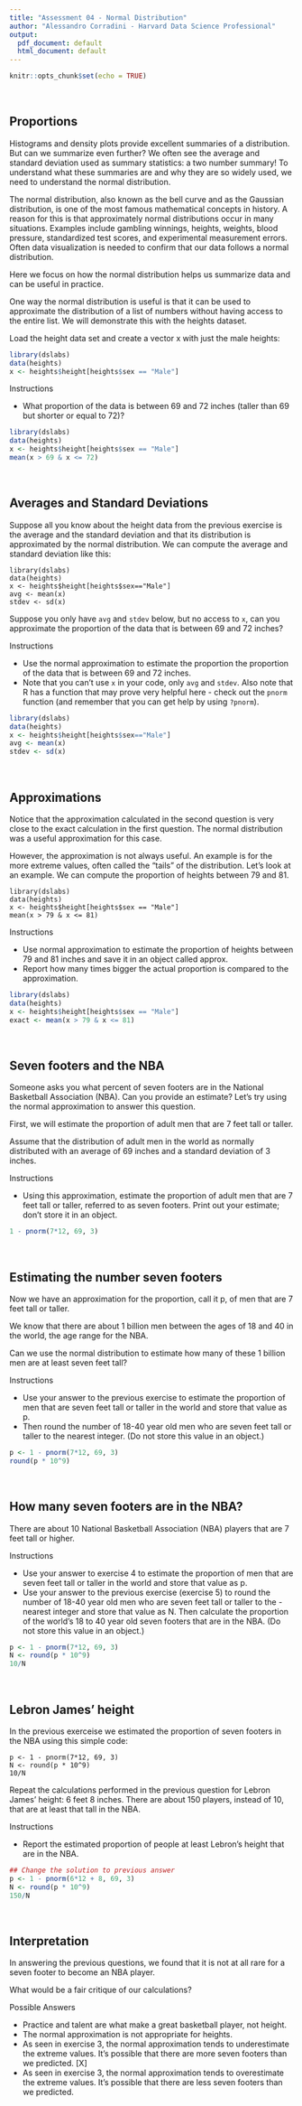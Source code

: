 ```yaml
---
title: "Assessment 04 - Normal Distribution"
author: "Alessandro Corradini - Harvard Data Science Professional"
output:
  pdf_document: default
  html_document: default
---
```


```r
knitr::opts_chunk$set(echo = TRUE)
```

<br/>

## **Proportions**
Histograms and density plots provide excellent summaries of a distribution. But can we summarize even further? We often see the average and standard deviation used as summary statistics: a two number summary! To understand what these summaries are and why they are so widely used, we need to understand the normal distribution.

The normal distribution, also known as the bell curve and as the Gaussian distribution, is one of the most famous mathematical concepts in history. A reason for this is that approximately normal distributions occur in many situations. Examples include gambling winnings, heights, weights, blood pressure, standardized test scores, and experimental measurement errors. Often data visualization is needed to confirm that our data follows a normal distribution.

Here we focus on how the normal distribution helps us summarize data and can be useful in practice.

One way the normal distribution is useful is that it can be used to approximate the distribution of a list of numbers without having access to the entire list. We will demonstrate this with the heights dataset.

Load the height data set and create a vector x with just the male heights:

```r
library(dslabs)
data(heights)
x <- heights$height[heights$sex == "Male"]
```

Instructions

- What proportion of the data is between 69 and 72 inches (taller than 69 but shorter or equal to 72)?

```r
library(dslabs)
data(heights)
x <- heights$height[heights$sex == "Male"]
mean(x > 69 & x <= 72)
```

<br/>

## **Averages and Standard Deviations**
Suppose all you know about the height data from the previous exercise is the average and the standard deviation and that its distribution is approximated by the normal distribution. We can compute the average and standard deviation like this:

```
library(dslabs)
data(heights)
x <- heights$height[heights$sex=="Male"]
avg <- mean(x)
stdev <- sd(x)
```

Suppose you only have ```avg``` and ```stdev``` below, but no access to ```x```, can you approximate the proportion of the data that is between 69 and 72 inches?

Instructions

- Use the normal approximation to estimate the proportion the proportion of the data that is between 69 and 72 inches.
- Note that you can't use ```x``` in your code, only ```avg``` and ```stdev```. Also note that R has a function that may prove very helpful here - check out the ```pnorm``` function (and remember that you can get help by using ```?pnorm```).

```r
library(dslabs)
data(heights)
x <- heights$height[heights$sex=="Male"]
avg <- mean(x)
stdev <- sd(x)
```

<br/>

## **Approximations**
Notice that the approximation calculated in the second question is very close to the exact calculation in the first question. The normal distribution was a useful approximation for this case.

However, the approximation is not always useful. An example is for the more extreme values, often called the "tails" of the distribution. Let's look at an example. We can compute the proportion of heights between 79 and 81.

```
library(dslabs)
data(heights)
x <- heights$height[heights$sex == "Male"]
mean(x > 79 & x <= 81)
```

Instructions

- Use normal approximation to estimate the proportion of heights between 79 and 81 inches and save it in an object called approx.
- Report how many times bigger the actual proportion is compared to the approximation.

```r
library(dslabs)
data(heights)
x <- heights$height[heights$sex == "Male"]
exact <- mean(x > 79 & x <= 81)
```

<br/>

## **Seven footers and the NBA**
Someone asks you what percent of seven footers are in the National Basketball Association (NBA). Can you provide an estimate? Let's try using the normal approximation to answer this question.

First, we will estimate the proportion of adult men that are 7 feet tall or taller.

Assume that the distribution of adult men in the world as normally distributed with an average of 69 inches and a standard deviation of 3 inches.

Instructions

- Using this approximation, estimate the proportion of adult men that are 7 feet tall or taller, referred to as seven footers. Print out your estimate; don't store it in an object.

```r
1 - pnorm(7*12, 69, 3)
```

<br/>

## **Estimating the number seven footers**
Now we have an approximation for the proportion, call it p, of men that are 7 feet tall or taller.

We know that there are about 1 billion men between the ages of 18 and 40 in the world, the age range for the NBA.

Can we use the normal distribution to estimate how many of these 1 billion men are at least seven feet tall?

Instructions

- Use your answer to the previous exercise to estimate the proportion of men that are seven feet tall or taller in the world and store that value as p.
- Then round the number of 18-40 year old men who are seven feet tall or taller to the nearest integer. (Do not store this value in an object.)

```r
p <- 1 - pnorm(7*12, 69, 3)
round(p * 10^9)
```

<br/>

## **How many seven footers are in the NBA?**
There are about 10 National Basketball Association (NBA) players that are 7 feet tall or higher.

Instructions

- Use your answer to exercise 4 to estimate the proportion of men that are seven feet tall or taller in the world and store that value as p.
- Use your answer to the previous exercise (exercise 5) to round the number of 18-40 year old men who are seven feet tall or taller to the - nearest integer and store that value as N.
Then calculate the proportion of the world's 18 to 40 year old seven footers that are in the NBA. (Do not store this value in an object.)

```r
p <- 1 - pnorm(7*12, 69, 3)
N <- round(p * 10^9)
10/N
```

<br/>

## **Lebron James' height**
In the previous exerceise we estimated the proportion of seven footers in the NBA using this simple code:

```
p <- 1 - pnorm(7*12, 69, 3)
N <- round(p * 10^9)
10/N
```

Repeat the calculations performed in the previous question for Lebron James' height: 6 feet 8 inches. There are about 150 players, instead of 10, that are at least that tall in the NBA.

Instructions

- Report the estimated proportion of people at least Lebron's height that are in the NBA.

```r
## Change the solution to previous answer
p <- 1 - pnorm(6*12 + 8, 69, 3)
N <- round(p * 10^9)
150/N
```

<br/>

## **Interpretation**
In answering the previous questions, we found that it is not at all rare for a seven footer to become an NBA player.

What would be a fair critique of our calculations?

Possible Answers

- Practice and talent are what make a great basketball player, not height.
- The normal approximation is not appropriate for heights.
- As seen in exercise 3, the normal approximation tends to underestimate the extreme values. It's possible that there are more seven footers than we predicted. [X]
- As seen in exercise 3, the normal approximation tends to overestimate the extreme values. It's possible that there are less seven footers than we predicted.